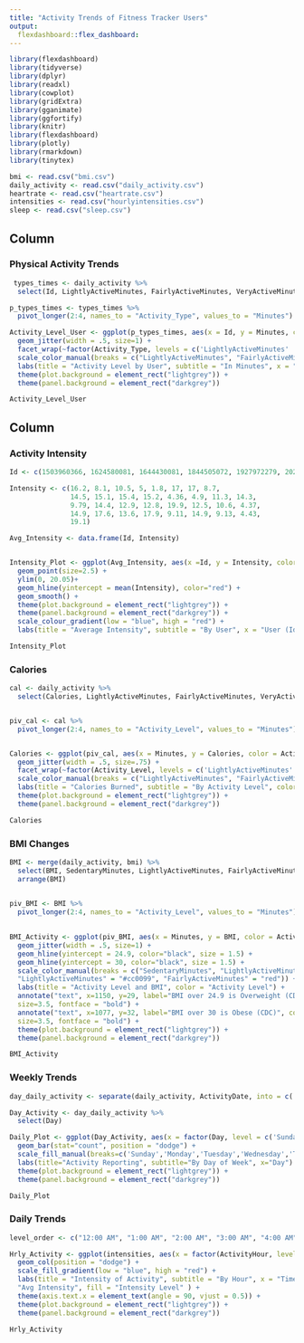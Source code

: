 ---
title: "Activity Trends of Fitness Tracker Users"
output: 
  flexdashboard::flex_dashboard:
---

```{r setup, include=FALSE}
library(flexdashboard)
library(tidyverse)
library(dplyr)
library(readxl)
library(cowplot)
library(gridExtra)
library(gganimate)
library(ggfortify)
library(knitr)
library(flexdashboard)
library(plotly)
library(rmarkdown)
library(tinytex)
```


```{r message=FALSE, warning=FALSE, include=FALSE}
bmi <- read.csv("bmi.csv")
daily_activity <- read.csv("daily_activity.csv")
heartrate <- read.csv("heartrate.csv")
intensities <- read.csv("hourlyintensities.csv")
sleep <- read.csv("sleep.csv")
```



Column
-----------------------------------------------------------------------

### Physical Activity Trends

```{r}
 types_times <- daily_activity %>% 
  select(Id, LightlyActiveMinutes, FairlyActiveMinutes, VeryActiveMinutes)

p_types_times <- types_times %>% 
  pivot_longer(2:4, names_to = "Activity_Type", values_to = "Minutes")

Activity_Level_User <- ggplot(p_types_times, aes(x = Id, y = Minutes, color     =Activity_Type,)) +
  geom_jitter(width = .5, size=1) +
  facet_wrap(~factor(Activity_Type, levels = c('LightlyActiveMinutes'  ,'FairlyActiveMinutes','VeryActiveMinutes'))) +
  scale_color_manual(breaks = c("LightlyActiveMinutes", "FairlyActiveMinutes"             ,"VeryActiveMinutes"), values = c("LightlyActiveMinutes"    = "#0000ff",                  "FairlyActiveMinutes" = "#cc0099", "VeryActiveMinutes" = "red")) +
  labs(title = "Activity Level by User", subtitle = "In Minutes", x = "User(Id)", color =   "Activity Level") +
  theme(plot.background = element_rect("lightgrey")) +
  theme(panel.background = element_rect("darkgrey")) 

Activity_Level_User
```


Column {.tabset}
-----------------------------------------------------------------------

### Activity Intensity

```{r}
Id <- c(1503960366, 1624580081, 1644430081, 1844505072, 1927972279, 2022484408, 2026352035, 2320127002, 2347167796, 2873212765, 3372868164, 3977333714, 4020332650, 4057192912, 4319703577, 4388161847, 4445114986, 4558609924, 4702921684, 5553957443, 5577150313, 6117666160, 6290855005, 6775888955, 6962181067, 7007744171, 7086361926, 8053475328, 8253242879, 8378563200, 8583815059, 8792009665, 887768939)

Intensity <- c(16.2, 8.1, 10.5, 5, 1.8, 17, 17, 8.7,
               14.5, 15.1, 15.4, 15.2, 4.36, 4.9, 11.3, 14.3,
               9.79, 14.4, 12.9, 12.8, 19.9, 12.5, 10.6, 4.37, 
               14.9, 17.6, 13.6, 17.9, 9.11, 14.9, 9.13, 4.43,
               19.1)

Avg_Intensity <- data.frame(Id, Intensity)


Intensity_Plot <- ggplot(Avg_Intensity, aes(x =Id, y = Intensity, color = Intensity)) +
  geom_point(size=2.5) +
  ylim(0, 20.05)+
  geom_hline(yintercept = mean(Intensity), color="red") +
  geom_smooth() +
  theme(plot.background = element_rect("lightgrey")) +
  theme(panel.background = element_rect("darkgrey")) +
  scale_colour_gradient(low = "blue", high = "red") +
  labs(title = "Average Intensity", subtitle = "By User", x = "User (Id)", y = "Intensity     Score")

Intensity_Plot
```


### Calories

```{r}
cal <- daily_activity %>% 
  select(Calories, LightlyActiveMinutes, FairlyActiveMinutes, VeryActiveMinutes)


piv_cal <- cal %>% 
  pivot_longer(2:4, names_to = "Activity_Level", values_to = "Minutes")


Calories <- ggplot(piv_cal, aes(x = Minutes, y = Calories, color = Activity_Level)) +
  geom_jitter(width = .5, size=.75) +
  facet_wrap(~factor(Activity_Level, levels = c('LightlyActiveMinutes'                      ,'FairlyActiveMinutes'   , 'VeryActiveMinutes'))) +
  scale_color_manual(breaks = c("LightlyActiveMinutes", "FairlyActiveMinutes"              ,"VeryActiveMinutes"), values = c("LightlyActiveMinutes"    = "#0000ff",                 "FairlyActiveMinutes" = "#cc0099", "VeryActiveMinutes" =   "red")) +
  labs(title = "Calories Burned", subtitle = "By Activity Level", color = "Activity Level")+
  theme(plot.background = element_rect("lightgrey")) +
  theme(panel.background = element_rect("darkgrey")) 

Calories
```

### BMI Changes

```{r}
BMI <- merge(daily_activity, bmi) %>% 
  select(BMI, SedentaryMinutes, LightlyActiveMinutes, FairlyActiveMinutes, VeryActiveMinutes   ) %>% 
  arrange(BMI)
  

piv_BMI <- BMI %>% 
  pivot_longer(2:4, names_to = "Activity_Level", values_to = "Minutes")
  

BMI_Activity <- ggplot(piv_BMI, aes(x = Minutes, y = BMI, color = Activity_Level)) +
  geom_jitter(width = .5, size=1) +
  geom_hline(yintercept = 24.9, color="black", size = 1.5) +
  geom_hline(yintercept = 30, color="black", size = 1.5) +
  scale_color_manual(breaks = c("SedentaryMinutes", "LightlyActiveMinutes",                   "FairlyActiveMinutes"), values = c("SedentaryMinutes" = "#0000ff", 
  "LightlyActiveMinutes" = "#cc0099", "FairlyActiveMinutes" = "red")) +
  labs(title = "Activity Level and BMI", color = "Activity Level") +
  annotate("text", x=1150, y=29, label="BMI over 24.9 is Overweight (CDC)", color="black" , 
  size=3.5, fontface = "bold") +
  annotate("text", x=1077, y=32, label="BMI over 30 is Obese (CDC)", color="black", 
  size=3.5, fontface = "bold") +
  theme(plot.background = element_rect("lightgrey")) +
  theme(panel.background = element_rect("darkgrey")) 

BMI_Activity
```


### Weekly Trends

```{r}
day_daily_activity <- separate(daily_activity, ActivityDate, into = c('Day', 'Date', 'Year'), sep = ',')

Day_Activity <- day_daily_activity %>% 
  select(Day)

Daily_Plot <- ggplot(Day_Activity, aes(x = factor(Day, level = c('Sunday', 'Monday',          'Tuesday', 'Wednesday', 'Thursday', 'Friday', 'Saturday')), fill = Day)) +
  geom_bar(stat="count", position = "dodge") + 
  scale_fill_manual(breaks=c('Sunday','Monday','Tuesday','Wednesday','Thursday','Friday'   ,'Saturday'), values = c("Sunday" = "#0000ff", "Monday" = "#0000ff", "Tuesday" =         "#cc0099"   , "Wednesday" = "#cc0099", "Thursday" = "#cc0099", "Friday" = "#0000ff",     "Saturday" =  "#0000ff")) +
  labs(title="Activity Reporting", subtitle="By Day of Week", x="Day") +
  theme(plot.background = element_rect("lightgrey")) +
  theme(panel.background = element_rect("darkgrey")) 

Daily_Plot
```


### Daily Trends

```{r}
level_order <- c("12:00 AM", "1:00 AM", "2:00 AM", "3:00 AM", "4:00 AM", "5:00 AM", "6:00 AM", "7:00 AM", "8:00 AM", "9:00 AM", "10:00 AM", "11:00 AM", "12:00 PM", "1:00 PM", "2:00 PM", "3:00 PM", "4:00 PM", "5:00 PM", "6:00 PM", "7:00 PM", "8:00 PM", "9:00 PM", "10:00 PM", "11:00 PM")

Hrly_Activity <- ggplot(intensities, aes(x = factor(ActivityHour, levels = level_order),   y = AverageIntensity, fill = AverageIntensity)) +
  geom_col(position = "dodge") +
  scale_fill_gradient(low = "blue", high = "red") +
  labs(title = "Intensity of Activity", subtitle = "By Hour", x = "Time", y = 
  "Avg Intensity", fill = "Intensity Level" ) +
  theme(axis.text.x = element_text(angle = 90, vjust = 0.5)) +
  theme(plot.background = element_rect("lightgrey")) +
  theme(panel.background = element_rect("darkgrey"))

Hrly_Activity
```

